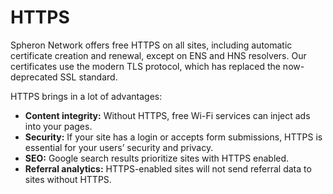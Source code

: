
# HTTPS

Spheron Network offers free HTTPS on all sites, including automatic certificate creation and renewal, except on ENS and HNS resolvers.
Our certificates use the modern TLS protocol, which has replaced the now-deprecated SSL standard.

HTTPS brings in a lot of advantages:

- **Content integrity:** Without HTTPS, free Wi-Fi services can inject ads into your pages.
- **Security:** If your site has a login or accepts form submissions, HTTPS is essential for your users’ security and privacy.
- **SEO:** Google search results prioritize sites with HTTPS enabled.
- **Referral analytics:** HTTPS-enabled sites will not send referral data to sites without HTTPS.

<Navigation name="HTTPS" />
